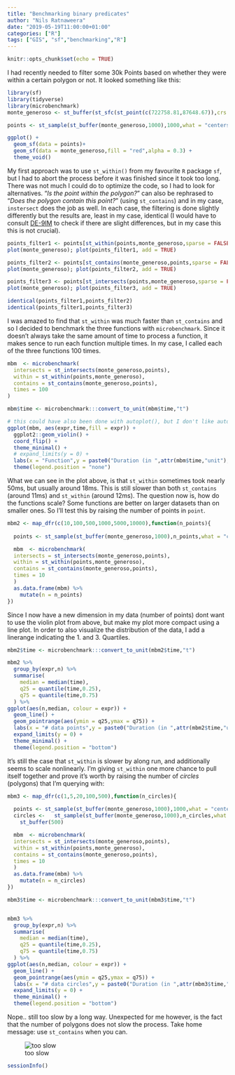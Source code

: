 ```yaml
---
title: "Benchmarking binary predicates"
author: "Nils Ratnaweera"
date: "2019-05-19T11:00:00+01:00"
categories: ["R"]
tags: ["GIS", "sf","benchmarking","R"]
---
```


```r
knitr::opts_chunk$set(echo = TRUE)
```


I had recently needed to filter some 30k Points based on whether they were within a certain polygon or not. It looked something like this:
```r

library(sf)
library(tidyverse)
library(microbenchmark)
monte_generoso <- st_buffer(st_sfc(st_point(c(722758.81,87648.67)),crs = 21781),1000)

points <- st_sample(st_buffer(monte_generoso,1000),1000,what = "centers")

ggplot() + 
  geom_sf(data = points)+
  geom_sf(data = monte_generoso,fill = "red",alpha = 0.3) + 
  theme_void()


```

My first approach was to use `st_within()` from my favourite `R` package `sf`, but I had to abort the process before it was finished since it took too long. There was not much I could do to optimize the code, so I had to look for alternatives. "_Is the point *within* the polygon?_" can also be rephrased to "_Does the polygon *contain* this point?_" (using `st_contains`) and in my case, `instersect` does the job as well. In each case, the filtering is done slightly differently but the results are, least in my case, identical (I would have to consult [DE-9IM](https://en.wikipedia.org/wiki/DE-9IM) to check if there are slight differences, but in my case this this is not crucial). 


```r
points_filter1 <- points[st_within(points,monte_generoso,sparse = FALSE)[,1]]
plot(monte_generoso); plot(points_filter1, add = TRUE)

points_filter2 <- points[st_contains(monte_generoso,points,sparse = FALSE)[1,]]
plot(monte_generoso); plot(points_filter2, add = TRUE)

points_filter3 <- points[st_intersects(points,monte_generoso,sparse = FALSE)[,1]]
plot(monte_generoso); plot(points_filter3, add = TRUE)

identical(points_filter1,points_filter2)
identical(points_filter1,points_filter3)
```

I was amazed to find that `st_within` was much faster than `st_contains` and so I decided to benchmark the three functions with `microbenchmark`. Since it doesn't always take the same amount of time to process a function, it makes sence to run each function multiple times. In my case, I called each of the three functions 100 times.


```r
mbm  <- microbenchmark(
  intersects = st_intersects(monte_generoso,points),
  within = st_within(points,monte_generoso),
  contains = st_contains(monte_generoso,points),
  times = 100
)

mbm$time <- microbenchmark:::convert_to_unit(mbm$time,"t")

# this could have also been done with autoplot(), but I don't like automated plottnig functions.
ggplot(mbm, aes(expr,time,fill = expr)) +
  ggplot2::geom_violin() +
  coord_flip() +
  theme_minimal() +
  # expand_limits(y = 0) +
  labs(x = "Function",y = paste0("Duration (in ",attr(mbm$time,"unit"),")")) +
  theme(legend.position = "none")


```

What we can see in the plot above, is that `st_within` sometimes took nearly 50ms, but usually around 18ms. This is still slower than both `st_contains` (around 11ms) and `st_within` (around 12ms). The question now is, how do the functions scale? Some functions are better on larger datasets than on smaller ones. So I'll test this by raising the number of points in `point`.


```r
mbm2 <- map_dfr(c(10,100,500,1000,5000,10000),function(n_points){
  
  points <- st_sample(st_buffer(monte_generoso,1000),n_points,what = "centers")

  mbm  <- microbenchmark(
  intersects = st_intersects(monte_generoso,points),
  within = st_within(points,monte_generoso),
  contains = st_contains(monte_generoso,points),
  times = 10
  )
  as.data.frame(mbm) %>%
    mutate(n = n_points)
})
```

Since I now have a new dimension in my data (number of points) dont want to use the violin plot from above, but make my plot more compact using a line plot. In order to also visualize the distribution of the data, I add a linerange indicating the 1. and 3. Quartiles.

```r
mbm2$time <- microbenchmark:::convert_to_unit(mbm2$time,"t")

mbm2 %>%
  group_by(expr,n) %>%
  summarise(
    median = median(time),
    q25 = quantile(time,0.25),
    q75 = quantile(time,0.75)
  ) %>%
ggplot(aes(n,median, colour = expr)) +
  geom_line() +
  geom_pointrange(aes(ymin = q25,ymax = q75)) +
  labs(x = "# data points",y = paste0("Duration (in ",attr(mbm2$time,"unit"),")"), colour = "Binary Predicate Operation") +
  expand_limits(y = 0) +
  theme_minimal() +
  theme(legend.position = "bottom") 

```

It's still the case that `st_within` is slower by  along run, and additionally seems to scale nonlinearly. I'm giving `st_within` one more chance to pull itself together and prove it's worth by raising the number of _circles_ (polygons) that I'm querying with:

```r


mbm3 <- map_dfr(c(1,5,20,100,500),function(n_circles){
  
  points <- st_sample(st_buffer(monte_generoso,1000),1000,what = "centers")
  circles <-   st_sample(st_buffer(monte_generoso,1000),n_circles,what = "centers") %>%
    st_buffer(500)

  mbm  <- microbenchmark(
  intersects = st_intersects(monte_generoso,points),
  within = st_within(points,monte_generoso),
  contains = st_contains(monte_generoso,points),
  times = 10
  )
  as.data.frame(mbm) %>%
    mutate(n = n_circles)
})

mbm3$time <- microbenchmark:::convert_to_unit(mbm3$time,"t")


mbm3 %>%
  group_by(expr,n) %>%
  summarise(
    median = median(time),
    q25 = quantile(time,0.25),
    q75 = quantile(time,0.75)
  ) %>%
ggplot(aes(n,median, colour = expr)) +
  geom_line() +
  geom_pointrange(aes(ymin = q25,ymax = q75)) +
  labs(x = "# data circles",y = paste0("Duration (in ",attr(mbm3$time,"unit"),")"), colour = "Binary Predicate Operation") +
  expand_limits(y = 0) +
  theme_minimal() +
  theme(legend.position = "bottom") 

```

Nope.. still too slow by a long way. Unexpected for me however, is the fact that the number of polygons does not slow the process. Take home message: use `st_contains` when you can.

![too slow](https://i.makeagif.com/media/6-06-2018/BOq_ui.gif)



```r
sessionInfo()
```

